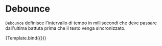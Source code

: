 

<Meta title="Components/Textarea/Props/Debounce" component={VvTextarea} />

# Debounce

`Debounce` definisce l'intervallo di tempo in millisecondi che deve passare dall'ultima battuta prima che il testo venga sincronizzato.

<Canvas>
	<Story
		name="Debounce"
		play={debounceTest}
		args={{
			name: 'textarea-debounce',
			debounce: 700,
			label: 'Debounce'
		}}>
		{Template.bind({})}
	</Story>
</Canvas>
